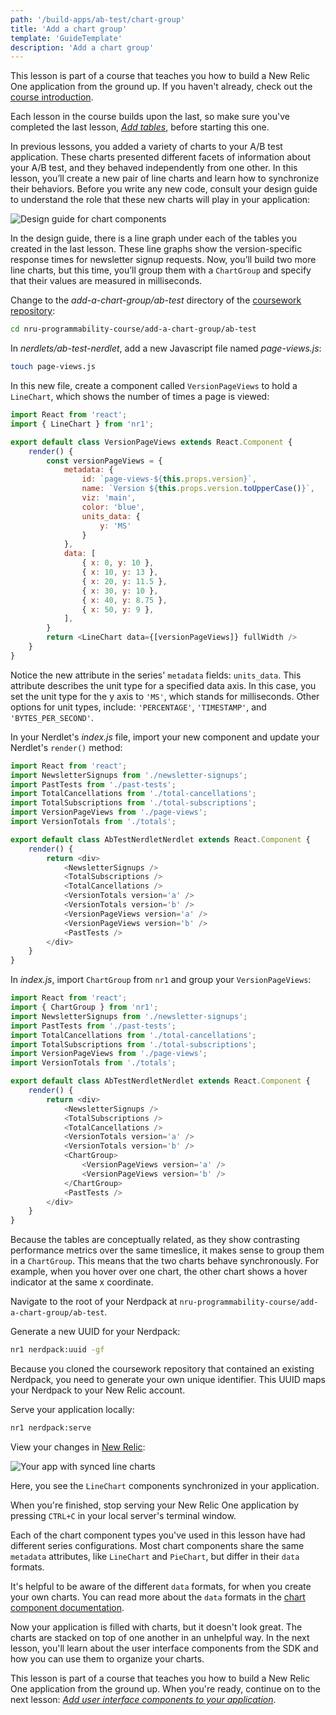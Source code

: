 ```yaml
---
path: '/build-apps/ab-test/chart-group'
title: 'Add a chart group'
template: 'GuideTemplate'
description: 'Add a chart group'
---
```


<Callout variant="tip" title="Course">

This lesson is part of a course that teaches you how to build a New Relic One application from the ground up. If you haven't already, check out the [course introduction](/ab-test).

Each lesson in the course builds upon the last, so make sure you've completed the last lesson, [_Add tables_](/build-apps/ab-test/table-charts), before starting this one.

</Callout>

In previous lessons, you added a variety of charts to your A/B test application. These charts presented different facets of information about your A/B test, and they behaved independently from one other. In this lesson, you’ll create a new pair of line charts and learn how to synchronize their behaviors. Before you write any new code, consult your design guide to understand the role that these new charts will play in your application:

![Design guide for chart components](../../../images/ab-test/charts-design-guide.png)

In the design guide, there is a line graph under each of the tables you created in the last lesson. These line graphs show the version-specific response times for newsletter signup requests. Now, you’ll build two more line charts, but this time, you’ll group them with a `ChartGroup` and specify that their values are measured in milliseconds.

<Steps>

<Step>

Change to the _add-a-chart-group/ab-test_ directory of the [coursework repository](https://github.com/newrelic-experimental/nru-programmability-course):

```sh
cd nru-programmability-course/add-a-chart-group/ab-test
```

</Step>

<Step>

In _nerdlets/ab-test-nerdlet_, add a new Javascript file named _page-views.js_:

```sh
touch page-views.js
```

</Step>

<Step>

In this new file, create a component called `VersionPageViews` to hold a `LineChart`, which shows the number of times a page is viewed:

```js fileName=nerdlets/ab-test-nerdlet/page-views.js
import React from 'react';
import { LineChart } from 'nr1';

export default class VersionPageViews extends React.Component {
    render() {
        const versionPageViews = {
            metadata: {
                id: `page-views-${this.props.version}`,
                name: `Version ${this.props.version.toUpperCase()}`,
                viz: 'main',
                color: 'blue',
                units_data: {
                    y: 'MS'
                }
            },
            data: [
                { x: 0, y: 10 },
                { x: 10, y: 13 },
                { x: 20, y: 11.5 },
                { x: 30, y: 10 },
                { x: 40, y: 8.75 },
                { x: 50, y: 9 },
            ],
        }
        return <LineChart data={[versionPageViews]} fullWidth />
    }
}
```

Notice the new attribute in the series' `metadata` fields: `units_data`. This attribute describes the unit type for a specified data axis. In this case, you set the unit type for the y axis to `'MS'`, which stands for milliseconds. Other options for unit types, include: `'PERCENTAGE'`, `'TIMESTAMP'`, and `'BYTES_PER_SECOND'`.

</Step>

<Step>

In your Nerdlet's _index.js_ file, import your new component and update your Nerdlet's `render()` method:

```js fileName=nerdlets/ab-test-nerdlet/index.js lineHighlight=6,17-18
import React from 'react';
import NewsletterSignups from './newsletter-signups';
import PastTests from './past-tests';
import TotalCancellations from './total-cancellations';
import TotalSubscriptions from './total-subscriptions';
import VersionPageViews from './page-views';
import VersionTotals from './totals';

export default class AbTestNerdletNerdlet extends React.Component {
    render() {
        return <div>
            <NewsletterSignups />
            <TotalSubscriptions />
            <TotalCancellations />
            <VersionTotals version='a' />
            <VersionTotals version='b' />
            <VersionPageViews version='a' />
            <VersionPageViews version='b' />
            <PastTests />
        </div>
    }
}

```

</Step>

<Step>

In _index.js_, import `ChartGroup` from `nr1` and group your `VersionPageViews`:

```js fileName=nerdlets/ab-test-nerdlet/index.js lineHighlight=2,18-21
import React from 'react';
import { ChartGroup } from 'nr1';
import NewsletterSignups from './newsletter-signups';
import PastTests from './past-tests';
import TotalCancellations from './total-cancellations';
import TotalSubscriptions from './total-subscriptions';
import VersionPageViews from './page-views';
import VersionTotals from './totals';

export default class AbTestNerdletNerdlet extends React.Component {
    render() {
        return <div>
            <NewsletterSignups />
            <TotalSubscriptions />
            <TotalCancellations />
            <VersionTotals version='a' />
            <VersionTotals version='b' />
            <ChartGroup>
                <VersionPageViews version='a' />
                <VersionPageViews version='b' />
            </ChartGroup>
            <PastTests />
        </div>
    }
}

```

Because the tables are conceptually related, as they show contrasting performance metrics over the same timeslice, it makes sense to group them in a `ChartGroup`. This means that the two charts behave synchronously. For example, when you hover over one chart, the other chart shows a hover indicator at the same x coordinate.

</Step>

<Step>

Navigate to the root of your Nerdpack at `nru-programmability-course/add-a-chart-group/ab-test`.

</Step>

<Step>

Generate a new UUID for your Nerdpack:

```sh
nr1 nerdpack:uuid -gf
```

Because you cloned the coursework repository that contained an existing Nerdpack, you need to generate your own unique identifier. This UUID maps your Nerdpack to your New Relic account.

</Step>

<Step>

Serve your application locally:

```sh
nr1 nerdpack:serve
```

</Step>

<Step>

View your changes in [New Relic](https://one.newrelic.com?nerdpacks=local):

![Your app with synced line charts](../../../images/ab-test/chart-group-syncing.png)

Here, you see the `LineChart` components synchronized in your application.

When you're finished, stop serving your New Relic One application by pressing `CTRL+C` in your local server's terminal window.

<Callout variant="tip">

Each of the chart component types you've used in this lesson have had different series configurations. Most chart components share the same `metadata` attributes, like `LineChart` and `PieChart`, but differ in their `data` formats.

It's helpful to be aware of the different `data` formats, for when you create your own charts. You can read more about the `data` formats in the [chart component documentation](https://developer.newrelic.com/components/charts#data).

</Callout>

</Step>

</Steps>

Now your application is filled with charts, but it doesn't look great. The charts are stacked on top of one another in an unhelpful way. In the next lesson, you'll learn about the user interface components from the SDK and how you can use them to organize your charts.

<Callout variant="tip" title="Course">

This lesson is part of a course that teaches you how to build a New Relic One application from the ground up. When you're ready, continue on to the next lesson: [_Add user interface components to your application_](/build-apps/ab-test/add-ui).

</Callout>